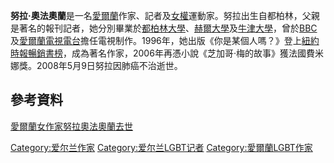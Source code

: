 {{Infobox writer <!-- for more information see [[:Template:Infobox_writer/doc|:Template:Infobox writer/doc]] -->
| name = 努拉·奧法奧蘭
| image =
| imagesize =
| caption =
| pseudonym =
| birth_name =
| birth_date = 1940年3月1日
| birth_place =[[都柏林|都柏林]]
| death_date =2008年5月9日
| death_place =[[都柏林|都柏林]]
| occupation = [[作家|作家]]、[[記者|記者]]
| nationality = {{Ireland}}
| period =
| genre =
| movement =
| notableworks =
| influences =
| influenced =
| website =
}}
'''努拉·奧法奧蘭'''{{BD|1940年|3月1日|2008年|5月9日}}是一名[[愛爾蘭|愛爾蘭]]作家、記者及[[女權|女權]]運動家。努拉出生自都柏林，父親是著名的報刊記者，她分別畢業於[[都柏林大學|都柏林大學]]、[[赫爾大學|赫爾大學]]及[[牛津大學|牛津大學]]，曾於[[BBC|BBC]]及[[愛爾蘭電視電台|愛爾蘭電視電台]]擔任電視制作。1996年，她出版《你是某個人嗎？》登上[[紐約時報暢銷書榜|紐約時報暢銷書榜]]，成為著名作家，2006年再憑小說《芝加哥·梅的故事》獲法國費米娜獎。2008年5月9日努拉因肺癌不治逝世。
==參考資料==
[https://web.archive.org/web/20140104041507/http://www.publishing.com.hk/pubnews/NewsDetail.asp?NewsID=20080522101 愛爾蘭女作家努拉奧法奧蘭去世]

{{Authority control}}
[[Category:爱尔兰作家|Category:爱尔兰作家]]
[[Category:爱尔兰LGBT记者|Category:爱尔兰LGBT记者]]
[[Category:愛爾蘭LGBT作家|Category:愛爾蘭LGBT作家]]